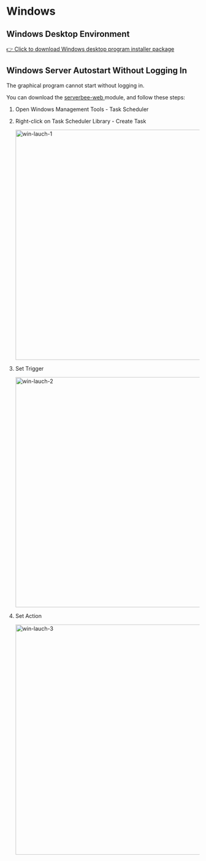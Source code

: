 # Windows


## Windows Desktop Environment

<ServerMilkLogo />

<Tabs>
    <TabItem value="amd" label="x86_64">
        <a href={getDesktopDownloadUrl(osEnum.windows)}>👉 Click to download Windows desktop program installer package</a>
    </TabItem>
</Tabs>

## Windows Server Autostart Without Logging In

The graphical program cannot start without logging in.

You can download the <a target='_blank' href='https://github.com/ZingerLittleBee/server_bee-backend/releases'>
serverbee-web </a> module, and follow these steps:

1. Open Windows Management Tools - Task Scheduler
2. Right-click on Task Scheduler Library - Create Task

    <img src="https://assets.serverbee.app/docs/win-lauch-1.png" width='600' alt='win-lauch-1' />
3. Set Trigger

    <img src="https://assets.serverbee.app/docs/win-lauch-2.png" width='600' alt='win-lauch-2' />
4. Set Action

    <img src="https://assets.serverbee.app/docs/win-lauch-3.png" width='600' alt='win-lauch-3' />
